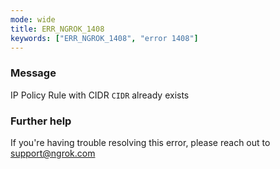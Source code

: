 ```yaml
---
mode: wide
title: ERR_NGROK_1408
keywords: ["ERR_NGROK_1408", "error 1408"]
---
```


### Message

IP Policy Rule with CIDR `CIDR` already exists

### Further help

If you're having trouble resolving this error, please reach out to [support@ngrok.com](mailto:support@ngrok.com?subject=Help%20with%20ERR_NGROK_1408)
